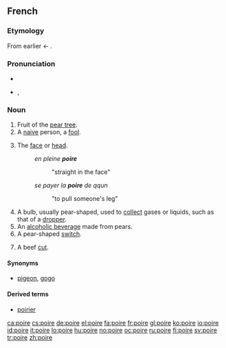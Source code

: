 ==French==

===Etymology===
From earlier {{term||peire}} ← {{etyl|la|fr}} {{term|pirum}}.

===Pronunciation===
* {{audio|Fr-poire.ogg|audio}}
* {{IPA|/pwaʁ/|lang=fr}}, {{SAMPA|/pwaR/}}

===Noun===
{{fr-noun|f}}

# Fruit of the [[pear tree]].
# A [[naive]] person, a [[fool]].
# {{informal|lang=fr}} The [[face]] or [[head]].
#: ''en pleine '''poire'''''
#:: "straight in the face"
#: ''se payer la '''poire''' de qqun''
#:: "to pull someone's leg"
# A bulb, usually pear-shaped, used to [[collect]] gases or liquids, such as that of a [[dropper]].
# An [[alcoholic beverage]] made from pears.
# A pear-shaped [[switch]].
# {{context|butchery}} A beef [[cut]].

====Synonyms====
* {{sense|fool}} [[pigeon]], [[gogo]]

====Derived terms====
* [[poirier]]

[[ca:poire]]
[[cs:poire]]
[[de:poire]]
[[el:poire]]
[[fa:poire]]
[[fr:poire]]
[[gl:poire]]
[[ko:poire]]
[[io:poire]]
[[id:poire]]
[[it:poire]]
[[lo:poire]]
[[hu:poire]]
[[no:poire]]
[[oc:poire]]
[[ru:poire]]
[[fi:poire]]
[[sv:poire]]
[[tr:poire]]
[[zh:poire]]